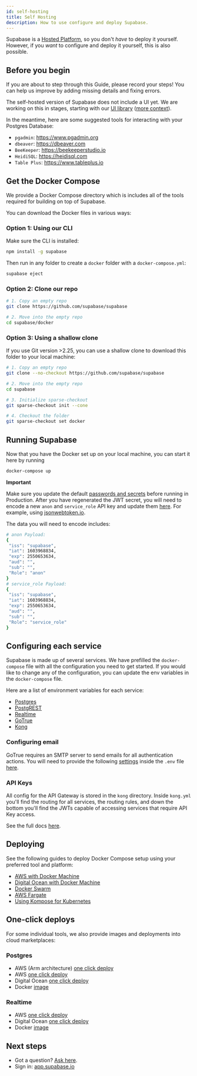 ```yaml
---
id: self-hosting
title: Self Hosting
description: How to use configure and deploy Supabase.
---
```


Supabase is a [Hosted Platform](https://app.supabase.io), so you don't _have_ to deploy it yourself. 
However, if you _want_ to configure and deploy it yourself, this is also possible.

## Before you begin

If you are about to step through this Guide, please record your steps! You can help us improve by adding 
missing details and fixing errors.

The self-hosted version of Supabase does not include a UI yet. 
We are working on this in stages, starting with our [UI library](https://github.com/supabase/ui) 
([more context](https://github.com/supabase/supabase/discussions/1001#discussioncomment-558696)).

In the meantime, here are some suggested tools for interacting with your Postgres Database:

- `pgadmin`: https://www.pgadmin.org 
- `dbeaver`: https://dbeaver.com 
- `BeeKeeper`: https://beekeeperstudio.io
- `HeidiSQL`: https://heidisql.com
- `Table Plus`: https://www.tableplus.io

## Get the Docker Compose

We provide a Docker Compose directory which is includes all of the tools required for building on top of Supabase. 

You can download the Docker files in various ways:

### Option 1: Using our CLI 

Make sure the CLI is installed:

```bash
npm install -g supabase
```

Then run in any folder to create a `docker` folder with a `docker-compose.yml`:

```bash
supabase eject
```

### Option 2: Clone our repo

```bash
# 1. Copy an empty repo
git clone https://github.com/supabase/supabase

# 2. Move into the empty repo
cd supabase/docker
```

### Option 3: Using a shallow clone

If you use Git version >2.25, you can use a shallow clone to download this folder to your local machine:

```bash
# 1. Copy an empty repo
git clone --no-checkout https://github.com/supabase/supabase

# 2. Move into the empty repo
cd supabase

# 3. Initialize sparse-checkout
git sparse-checkout init --cone

# 4. Checkout the folder
git sparse-checkout set docker
```

## Running Supabase

Now that you have the Docker set up on your local machine, you can start it here by running 

```bash
docker-compose up
```

**Important** 

Make sure you update the default [passwords and secrets](https://github.com/supabase/supabase/blob/master/docker/.env) 
before running in Production.
After you have regenerated the JWT secret, you will need to encode a new `anon` and `service_role` API key and update 
them [here](https://github.com/supabase/supabase/blob/9131e670f2679b9305a67f54c15bdab17b2cfd5a/docker/dockerfiles/kong/kong.yml#L42). For example, using [jsonwebtoken.io](https://www.jsonwebtoken.io/).

The data you will need to encode includes:

```bash
# anon Payload:
{
 "iss": "supabase",
 "iat": 1603968834,
 "exp": 2550653634,
 "aud": "",
 "sub": "",
 "Role": "anon"
}
# service_role Payload:
{
 "iss": "supabase",
 "iat": 1603968834,
 "exp": 2550653634,
 "aud": "",
 "sub": "",
 "Role": "service_role"
}
```
 

## Configuring each service

Supabase is made up of several services. We have prefilled the `docker-compose` file with all the configuration you need to get started. 
If you would like to change any of the configuration, you can update the env variables in the `docker-compose` file.

Here are a list of environment variables for each service:

- [Postgres](https://hub.docker.com/_/postgres/)
- [PostgREST](https://postgrest.org/en/v7.0.0/configuration.html)
- [Realtime](https://github.com/supabase/realtime#server-set-up)
- [GoTrue](https://github.com/supabase/gotrue)
- [Kong](https://docs.konghq.com/install/docker/)

### Configuring email 

GoTrue requires an SMTP server to send emails for all authentication actions. 
You will need to provide the following [settings](https://github.com/supabase/gotrue#e-mail) inside the `.env` file [here](https://github.com/supabase/supabase/blob/027e7f7b97bbe7365db4f7f46abe480e05841006/docker/.env#L8).

### API Keys 

All config for the API Gateway is stored in the `kong` directory. Inside `kong.yml` you'll find the routing for all services, the routing rules, 
and down the bottom you'll find the JWTs capable of accessing services that require API Key access.

See the full docs [here](https://docs.konghq.com/hub/kong-inc/key-auth/).


## Deploying

See the following guides to deploy Docker Compose setup using your preferred tool and platform: 

- [AWS with Docker Machine](https://docs.docker.com/machine/get-started-cloud/#amazon-web-services-aws)
- [Digital Ocean with Docker Machine](https://docs.docker.com/machine/get-started-cloud/#digitalocean)
- [Docker Swarm](https://docs.docker.com/engine/swarm/stack-deploy/)
- [AWS Fargate](https://aws.amazon.com/blogs/containers/deploy-applications-on-amazon-ecs-using-docker-compose/)
- [Using Kompose for Kubernetes](https://kubernetes.io/docs/tasks/configure-pod-container/translate-compose-kubernetes/)

## One-click deploys 

For some individual tools, we also provide images and deployments into cloud marketplaces:

### Postgres

- AWS (Arm architecture) [one click deploy](https://aws.amazon.com/marketplace/pp/B08V22HK26?qid=1617156168590&sr=0-3)
- AWS [one click deploy](https://aws.amazon.com/marketplace/pp/B08915TCJ2)
- Digital Ocean [one click deploy](https://marketplace.digitalocean.com/apps/supabase-postgres)
- Docker [image](https://hub.docker.com/r/supabase/postgres)

### Realtime

- AWS [one click deploy](https://aws.amazon.com/marketplace/pp/B089N4FH7N?qid=1617156168590&sr=0-2)
- Digital Ocean [one click deploy](https://marketplace.digitalocean.com/apps/supabase-realtime)
- Docker [image](https://hub.docker.com/r/supabase/postgres)

## Next steps

- Got a question? [Ask here](https://github.com/supabase/supabase/discussions).
- Sign in: [app.supabase.io](https://app.supabase.io)
